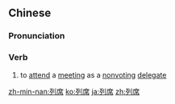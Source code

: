 ==Chinese==
{{zh-forms}}

===Pronunciation===
{{zh-pron
|m=lièxí
|c=lit6 zik6
|mn=lia̍t-se̍k
|cat=v
}}

===Verb===
{{zh-verb}}

# to [[attend]] a [[meeting]] as a [[nonvoting]] [[delegate]]

{{zh-cat|Advanced}}

[[zh-min-nan:列席]]
[[ko:列席]]
[[ja:列席]]
[[zh:列席]]